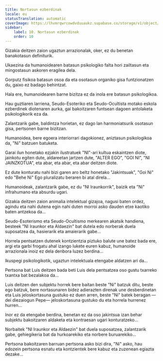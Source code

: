 ```yaml
---
title: Nortasun ezberdinak
locale: eu
statusTranslation: automatic
coverImage: https://lhvmrqwrcowdvduuaukz.supabase.co/storage/v1/object/public/strapi-uploads/small_cover-tratado-de-psicologia-revolucionaria.webp-5e15e1cec4e0ebebcde5d7fc7565d8fd.webp
sidebar:
    label: 10. Nortasun ezberdinak
    order: 10
---
```

Gizakia deitzen zaion ugaztun arrazionalak, oker, ez du benetan banakotasun definiturik.

Ukaezina da humanoidearen batasun psikologiko falta hori zailtasun eta mingostasun askoren eragilea dela.

Gorputz fisikoa batasun osoa da eta osotasun organiko gisa funtzionatzen du, gaixo ez badago behintzat.

Hala ere, humanoidearen barne bizitza ez da inola ere batasun psikologikoa.

Hau guztiaren larriena, Seudo-Esoteriko eta Seudo-Ocultista motako eskola ezberdinek diotenaren aurka, gai bakoitzaren funtsean dagoen antolaketa psikologikorik eza da.

Zalantzarik gabe, baldintza horietan, ez dago lan harmoniatsurik osotasun gisa, pertsonen barne bizitzan.

Humanoidea, bere egoera interiorrari dagokionez, aniztasun psikologikoa da, "Ni" batzuen batuketa.

Garai ilun honetako ezjakin ilustratuek "NI"-ari kultua eskaintzen diote, jainkotu egiten dute, aldareetan jartzen dute, "ALTER EGO", "GOI NI", "NI JAINZKOTUA", eta abar, eta abar, eta abar deitzen diote.

Ez dute konturatu nahi bizi garen aro beltz honetako "Jakintsuak", "Goi Ni" edo "Behe Ni" Ego pluralizatu beraren bi atal direla...

Humanoideak, zalantzarik gabe, ez du "NI Iraunkorrik", baizik eta "Ni" infrahumano eta absurdu ugari.

Gizakia deitzen zaion animalia intelektual gizajoa, nagusi baten ordez, agindu eta nahi dutena egin nahi duten morroi asko dauden etxe kaotiko baten antzekoa da...

Seudo-Esoterismo eta Seudo-Ocultismo merkearen akatsik handiena, besteek "NI Iraunkor eta Aldaezin" bat dutela edo norberak duela suposatzea da, hasierarik eta amaierarik gabe...

Horrela pentsatzen dutenek kontzientzia piztuko balute une batez bada ere, argi eta garbi frogatu ahal izango lukete euren kabuz, humanoide arrazionala inoiz ez dela denbora luzez berdina...

Ikuspegi psikologikotik, ugaztun intelektuala etengabe aldatzen ari da...

Pertsona bat Luis deitzen bada beti Luis dela pentsatzea oso gustu txarreko txantxa bat bezalakoa da...

Luis deitzen den subjektu horrek bere baitan beste "Ni" batzuk ditu, beste ego batzuk, bere nortasunaren bidez adierazten direnak une desberdinetan eta Luis jeloskortasuna gustuko ez duen arren, beste "Ni" batek beragan —dei diezaiogun Pepe— jeloskortasuna gustuko du eta horrela hurrenez hurren...

Inor ez da etengabe berdina, benetan ez da oso jakintsua izan behar subjektu bakoitzaren aldaketa eta kontraesan ugari konturatzeko...

Norbaitek "NI Iraunkor eta Aldaezin" bat duela suposatzea, zalantzarik gabe, gehiegikeria bat da hurkoarekiko eta norbere buruarekiko...

Pertsona bakoitzaren barruan pertsona asko bizi dira, "Ni" asko, hau edozein pertsona esnatu eta kontzientek bere kabuz eta zuzenean egiazta dezake...

